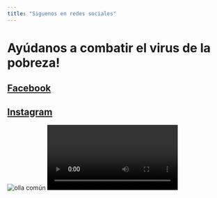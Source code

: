 ```yaml
---
title: "Siguenos en redes sociales"
---
```


# Ayúdanos a combatir el virus de la pobreza!


## [Facebook](https://www.facebook.com/Parroquia-Cristo-de-Ema%C3%BAs-90180038266)


## [Instagram](https://instagram.com/granitos_de_mostazas?igshid=18tbl1w6vdv02)

![olla común](Capturas/ollacomun_26mayo.jpeg)
![agradecimiento](Capturas/nina.mp4)